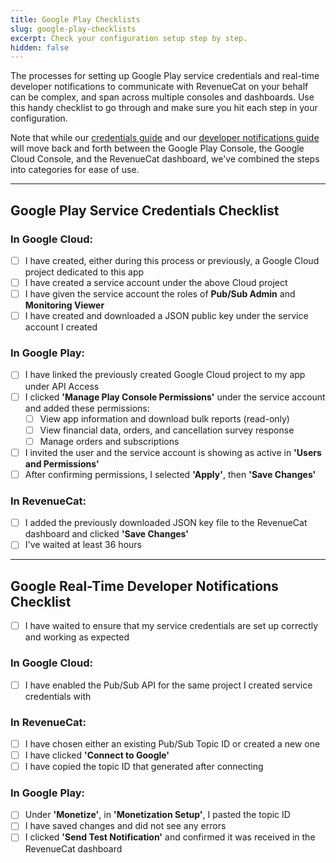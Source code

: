 ```yaml
---
title: Google Play Checklists
slug: google-play-checklists
excerpt: Check your configuration setup step by step.
hidden: false
---
```

The processes for setting up Google Play service credentials and real-time developer notifications to communicate with RevenueCat on your behalf can be complex, and span across multiple consoles and dashboards. Use this handy checklist to go through and make sure you hit each step in your configuration.

Note that while our [credentials guide](doc:creating-play-service-credentials) and our [developer notifications guide](doc:google-server-notifications) will move back and forth between the Google Play Console, the Google Cloud Console, and the RevenueCat dashboard, we've combined the steps into categories for ease of use.

***

## Google Play Service Credentials Checklist

### In Google Cloud:

- [ ] I have created, either during this process or previously, a Google Cloud project dedicated to this app
- [ ] I have created a service account under the above Cloud project
- [ ] I have given the service account the roles of **Pub/Sub Admin** and **Monitoring Viewer**
- [ ] I have created and downloaded a JSON public key under the service account I created

### In Google Play:

- [ ] I have linked the previously created Google Cloud project to my app under API Access
- [ ] I clicked **'Manage Play Console Permissions'** under the service account and added these permissions:
  - [ ] View app information and download bulk reports (read-only)
  - [ ] View financial data, orders, and cancellation survey response
  - [ ] Manage orders and subscriptions
- [ ] I invited the user and the service account is showing as active in **'Users and Permissions'**
- [ ] After confirming permissions, I selected **'Apply'**, then **'Save Changes'**

### In RevenueCat:

- [ ] I added the previously downloaded JSON key file to the RevenueCat dashboard and clicked **'Save Changes'**
- [ ] I've waited at least 36 hours

***

## Google Real-Time Developer Notifications Checklist

- [ ] I have waited to ensure that my service credentials are set up correctly and working as expected

### In Google Cloud:

- [ ] I have enabled the Pub/Sub API for the same project I created service credentials with

### In RevenueCat:

- [ ] I have chosen either an existing Pub/Sub Topic ID or created a new one
- [ ] I have clicked **'Connect to Google'**
- [ ] I have copied the topic ID that generated after connecting

### In Google Play:

- [ ] Under **'Monetize'**, in **'Monetization Setup'**, I pasted the topic ID
- [ ] I have saved changes and did not see any errors
- [ ] I clicked **'Send Test Notification'** and confirmed it was received in the RevenueCat dashboard
